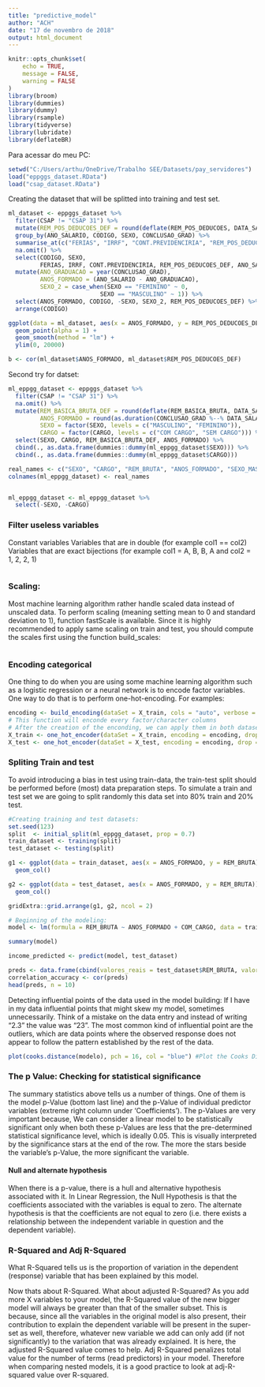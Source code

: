 ```yaml
---
title: "predictive_model"
author: "ACH"
date: "17 de novembro de 2018"
output: html_document
---
```


```r
knitr::opts_chunk$set(
	echo = TRUE,
	message = FALSE,
	warning = FALSE
)
library(broom)
library(dummies)
library(dummy)
library(rsample)
library(tidyverse)
library(lubridate)
library(deflateBR)
```

Para acessar do meu PC:
```r
setwd("C:/Users/arthu/OneDrive/Trabalho SEE/Datasets/pay_servidores")
load("eppggs_dataset.RData")
load("csap_dataset.RData")
```

Creating the dataset that will be splitted into training and test set.
```r

ml_dataset <- eppggs_dataset %>%
  filter(CSAP != "CSAP 31") %>%
  mutate(REM_POS_DEDUCOES_DEF = round(deflate(REM_POS_DEDUCOES, DATA_SALARIO, "10/2018", "ipca"), digits = 2)) %>% 
  group_by(ANO_SALARIO, CODIGO, SEXO, CONCLUSAO_GRAD) %>% 
  summarise_at(c("FERIAS", "IRRF", "CONT.PREVIDENCIRIA", "REM_POS_DEDUCOES_DEF"), mean) %>% 
  na.omit() %>% 
  select(CODIGO, SEXO,
         FERIAS, IRRF, CONT.PREVIDENCIRIA, REM_POS_DEDUCOES_DEF, ANO_SALARIO, CONCLUSAO_GRAD) %>% 
  mutate(ANO_GRADUACAO = year(CONCLUSAO_GRAD),
         ANOS_FORMADO = (ANO_SALARIO - ANO_GRADUACAO),
         SEXO_2 = case_when(SEXO == "FEMININO" ~ 0,
                          SEXO == "MASCULINO" ~ 1)) %>% 
  select(ANOS_FORMADO, CODIGO, -SEXO, SEXO_2, REM_POS_DEDUCOES_DEF) %>%
  arrange(CODIGO)

ggplot(data = ml_dataset, aes(x = ANOS_FORMADO, y = REM_POS_DEDUCOES_DEF, color = SEXO)) +
  geom_point(alpha = 1) +
  geom_smooth(method = "lm") +
  ylim(0, 20000)

b <- cor(ml_dataset$ANOS_FORMADO, ml_dataset$REM_POS_DEDUCOES_DEF)

```

Second try for datset:
```r
ml_eppgg_dataset <- eppggs_dataset %>%
  filter(CSAP != "CSAP 31") %>%
  na.omit() %>% 
  mutate(REM_BASICA_BRUTA_DEF = round(deflate(REM_BASICA_BRUTA, DATA_SALARIO, "10/2018", "ipca"), digits = 2),
         ANOS_FORMADO = round(as.duration(CONCLUSAO_GRAD %--% DATA_SALARIO)/dyears(1), digits = 1),
         SEXO = factor(SEXO, levels = c("MASCULINO", "FEMININO")),
         CARGO = factor(CARGO, levels = c("COM CARGO", "SEM CARGO"))) %>% 
  select(SEXO, CARGO, REM_BASICA_BRUTA_DEF, ANOS_FORMADO) %>%
  cbind(., as.data.frame(dummies::dummy(ml_eppgg_dataset$SEXO))) %>% 
  cbind(., as.data.frame(dummies::dummy(ml_eppgg_dataset$CARGO)))

real_names <- c("SEXO", "CARGO", "REM_BRUTA", "ANOS_FORMADO", "SEXO_MASCULINO", "SEXO_FEMININO", "COM_CARGO", "SEM_CARGO")
colnames(ml_eppgg_dataset) <- real_names


ml_eppgg_dataset <- ml_eppgg_dataset %>% 
  select(-SEXO, -CARGO)
```


### Filter useless variables

Constant variables
Variables that are in double (for example col1 == col2)
Variables that are exact bijections (for example col1 = A, B, B, A and col2 = 1, 2, 2, 1)
```r

```


### Scaling:

Most machine learning algorithm rather handle scaled data instead of unscaled data. To perform scaling (meaning setting mean to 0 and standard deviation to 1), function fastScale is available. Since it is highly recommended to apply same scaling on train and test, you should compute the scales first using the function build_scales:
```r

```


### Encoding categorical
One thing to do when you are using some machine learning algorithm such as a logistic regression or a neural network is to encode factor variables. One way to do that is to perform one-hot-encoding. For examples:
```r
encoding <- build_encoding(dataSet = X_train, cols = "auto", verbose = TRUE)
# This function will enconde every factor/character columns
# After the creation of the enconding, we can apply them in both dataset
X_train <- one_hot_encoder(dataSet = X_train, encoding = encoding, drop = TRUE, verbose = TRUE)
X_test <- one_hot_encoder(dataSet = X_test, encoding = encoding, drop = TRUE, verbose = TRUE)

```


### Spliting Train and test
To avoid introducing a bias in test using train-data, the train-test split should be performed before (most) data preparation steps. To simulate a train and test set we are going to split randomly this data set into 80% train and 20% test.

```r
#Creating training and test datasets:
set.seed(123)
split  <- initial_split(ml_eppgg_dataset, prop = 0.7)
train_dataset <- training(split)
test_dataset <- testing(split)

g1 <- ggplot(data = train_dataset, aes(x = ANOS_FORMADO, y = REM_BRUTA)) +
  geom_col()

g2 <- ggplot(data = test_dataset, aes(x = ANOS_FORMADO, y = REM_BRUTA)) +
  geom_col()

gridExtra::grid.arrange(g1, g2, ncol = 2)
```


```r
# Beginning of the modeling:
model <- lm(formula = REM_BRUTA ~ ANOS_FORMADO + COM_CARGO, data = train_dataset)

summary(model)

income_predicted <- predict(model, test_dataset)

preds <- data.frame(cbind(valores_reais = test_dataset$REM_BRUTA, valores_preditos = income_predicted))
correlation_accuracy <- cor(preds)
head(preds, n = 10)
```

Detecting influential points of the data used in the model building:
If I have in my data influential points that might skew my model, sometimes unnecessarily. Think of a mistake on the data entry and instead of writing “2.3” the value was “23”. The most common kind of influential point are the outliers, which are data points where the observed response does not appear to follow the pattern established by the rest of the data.


```r

plot(cooks.distance(modelo), pch = 16, col = "blue") #Plot the Cooks Distances.
```

### The p Value: Checking for statistical significance
The summary statistics above tells us a number of things. One of them is the model p-Value (bottom last line) and the p-Value of individual predictor variables (extreme right column under ‘Coefficients’). The p-Values are very important because, We can consider a linear model to be statistically significant only when both these p-Values are less that the pre-determined statistical significance level, which is ideally 0.05. This is visually interpreted by the significance stars at the end of the row. The more the stars beside the variable’s p-Value, the more significant the variable.

#### Null and alternate hypothesis
When there is a p-value, there is a hull and alternative hypothesis associated with it. In Linear Regression, the Null Hypothesis is that the coefficients associated with the variables is equal to zero. The alternate hypothesis is that the coefficients are not equal to zero (i.e. there exists a relationship between the independent variable in question and the dependent variable).

### R-Squared and Adj R-Squared
What R-Squared tells us is the proportion of variation in the dependent (response) variable that has been explained by this model.

Now thats about R-Squared. What about adjusted R-Squared? As you add more X variables to your model, the R-Squared value of the new bigger model will always be greater than that of the smaller subset. This is because, since all the variables in the original model is also present, their contribution to explain the dependent variable will be present in the super-set as well, therefore, whatever new variable we add can only add (if not significantly) to the variation that was already explained. It is here, the adjusted R-Squared value comes to help. Adj R-Squared penalizes total value for the number of terms (read predictors) in your model. Therefore when comparing nested models, it is a good practice to look at adj-R-squared value over R-squared.